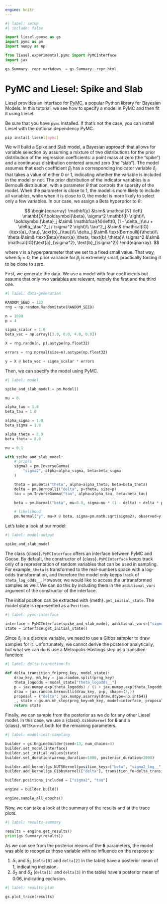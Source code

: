 ```yaml
---
engine: knitr
---
```


```python
#| label: setup
#| include: false

import liesel.goose as gs
import pymc as pm
import numpy as np

from liesel.experimental.pymc import PyMCInterface
import jax

gs.Summary._repr_markdown_ = gs.Summary._repr_html_
```

# PyMC and Liesel: Spike and Slab

Liesel provides an interface for [PyMC](https://www.pymc.io/welcome.html), a popular Python library for Bayesian Models. In this tutorial, we see how to specify a model in PyMC and then fit it using Liesel.

Be sure that you have `pymc` installed. If that's not the case, you can install Liesel with the optional dependency PyMC.

```bash
pip install liesel[pymc]
```

We will build a Spike and Slab model, a Bayesian approach that allows for variable selection by assuming a mixture of two distributions for the prior distribution of the regression coefficients: a point mass at zero (the "spike") and a continuous distribution centered around zero (the "slab"). The model assumes that each coefficient $\beta_j$ has a corresponding indicator variable $\delta_j$ that takes a value of either 0 or 1, indicating whether the variable is included in the model or not. The prior distribution of the indicator variables is a Bernoulli distribution, with a parameter $\theta$ that controls the sparsity of the model. When the parameter is close to 1, the model is more likely to include all variables, while when it is close to 0, the model is more likely to select only a few variables. In our case, we assign a Beta hyperprior to $\theta$:

$$
\begin{eqnarray}
\mathbf{y} &\sim& \mathcal{N} \left( \mathbf{X}\boldsymbol{\beta}, \sigma^2 \mathbf{I} \right)\\
\boldsymbol{\beta}_j &\sim& \mathbfcal{N}\left(0, (1 - \delta_j)\nu + \delta_j\tau^2_j / \sigma^2 \right)\\
\tau^2_j &\sim& \mathcal{IG}(\text{a}_{\tau}, \text{b}_{\tau})\\
\delta_j &\sim& \text{Bernoulli}(\theta)\\
\theta &\sim& \text{Beta}(\text{a}_\theta, \text{b}_\theta)\\
\sigma^2 &\sim& \mathcal{IG}(\text{a}_{\sigma^2}, \text{b}_{\sigma^2})
\end{eqnarray}.
$$

where $\nu$ is a hyperparameter that we set to a fixed small value. That way, when $\delta_j = 0$,
the prior variance for $\beta_j$ is extremely small, practically forcing it to be close
to zero.

First, we generate the data. We use a model with four coefficients but assume that only two variables are relevant, namely the first and the third one.

```python
#| label: data-generation

RANDOM_SEED = 123
rng = np.random.RandomState(RANDOM_SEED)

n = 1000
p = 4

sigma_scalar = 1.0
beta_vec = np.array([3.0, 0.0, 4.0, 0.0])

X = rng.randn(n, p).astype(np.float32)

errors = rng.normal(size=n).astype(np.float32)

y = X @ beta_vec + sigma_scalar * errors
```

Then, we can specify the model using PyMC.

```python
#| label: model

spike_and_slab_model = pm.Model()

mu = 0.

alpha_tau = 1.0
beta_tau = 1.0

alpha_sigma = 1.0
beta_sigma = 1.0

alpha_theta = 8.0
beta_theta = 8.0

nu = 0.1

with spike_and_slab_model:
    # priors
    sigma2 = pm.InverseGamma(
        "sigma2", alpha=alpha_sigma, beta=beta_sigma
    )

    theta = pm.Beta("theta", alpha=alpha_theta, beta=beta_theta)
    delta = pm.Bernoulli("delta", p=theta, size=p)
    tau = pm.InverseGamma("tau", alpha=alpha_tau, beta=beta_tau)

    beta = pm.Normal("beta", mu=0.0, sigma=nu * (1 - delta) + delta * pm.math.sqrt(tau / sigma2), shape=p)

    # likelihood
    pm.Normal("y", mu=X @ beta, sigma=pm.math.sqrt(sigma2), observed=y)
```

Let's take a look at our model:

```python
#| label: model-output

spike_and_slab_model
```

The class {class}`.PyMCInterface` offers an interface between PyMC and Goose. By default, the constructor of {class}`.PyMCInterface` keeps track only of a representation of random variables that can be used in sampling. For example, `theta` is transformed to the real-numbers space with a log-odds transformation, and therefore the model only keeps track of `theta_log_odds__`. However, we would like to access the untransformed samples as well. We can do this by including them in the `additional_vars` argument of the constructor of the interface.

The initial position can be extracted with {meth}`.get_initial_state`. The model state is represented as a `Position`.

```python
#| label: pymc-interface

interface = PyMCInterface(spike_and_slab_model, additional_vars=["sigma2", "tau", "theta"])
state = interface.get_initial_state()
```

Since $\delta_j$ is a discrete variable, we need to use a Gibbs sampler to draw samples for it. Unfortunately, we cannot derive the posterior analytically, but what we can do is use a Metropolis-Hastings step as a transition function:

```python
#| label: delta-transition-fn

def delta_transition_fn(prng_key, model_state):
    draw_key, mh_key = jax.random.split(prng_key)
    theta_logodds = model_state["theta_logodds__"]
    p = jax.numpy.exp(theta_logodds) / (1 + jax.numpy.exp(theta_logodds))
    draw = jax.random.bernoulli(draw_key, p=p, shape=(4,))
    proposal = {"delta": jax.numpy.asarray(draw,dtype=np.int64)}
    _, state = gs.mh.mh_step(prng_key=mh_key, model=interface, proposal=proposal, model_state=model_state)
    return state
```

Finally, we can sample from the posterior as we do for any other Liesel model. In this case, we use a {class}`.GibbsKernel` for $\boldsymbol{\delta}$ and a {class}`.NUTSKernel` both for the remaining parameters.

```python
#| label: model-init-sampling

builder = gs.EngineBuilder(seed=13, num_chains=4)
builder.set_model(interface)
builder.set_initial_values(state)
builder.set_duration(warmup_duration=1000, posterior_duration=2000)

builder.add_kernel(gs.NUTSKernel(position_keys=["beta", "sigma2_log__", "tau_log__", "theta_logodds__"]))
builder.add_kernel(gs.GibbsKernel(["delta"], transition_fn=delta_transition_fn))

builder.positions_included = ["sigma2", "tau"]

engine = builder.build()

engine.sample_all_epochs()
```

Now, we can take a look at the summary of the results and at the trace plots.

```python
#| label: results-summary

results = engine.get_results()
print(gs.Summary(results))
```

As we can see from the posterior means of the $\boldsymbol{\delta}$ parameters, the model was able to recognize those variable with no influence on the respose $\mathbf{y}$:

1. $\delta_1$ and $\delta_3$ (`delta[0]` and `delta[2]` in the table) have a posterior mean of $1$, indicating inclusion.
2. $\delta_2$ and $\delta_4$ (`delta[1]` and `delta[3]` in the table) have a posterior mean of $0.06$, indicating exclusion.

```python
#| label: results-plot

gs.plot_trace(results)
```

